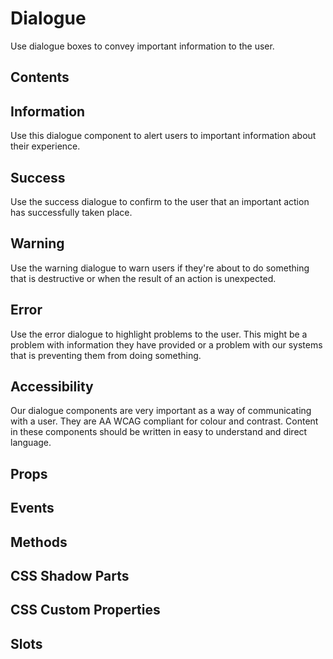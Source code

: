 # Dialogue

Use dialogue boxes to convey important information to the user.

## Contents

## Information

Use this dialogue component to alert users to important information about their experience.


<Information />

## Success

Use the success dialogue to confirm to the user that an important action has successfully taken place.


<Success />

## Warning

Use the warning dialogue to warn users if they're about to do something that is destructive or when the result of an action is unexpected.


<Warning />

## Error

Use the error dialogue to highlight problems to the user. This might be a problem with information they have provided or a problem with our systems that is preventing them from doing something.


<Error />

## Accessibility

Our dialogue components are very important as a way of communicating with a user. They are AA WCAG compliant for colour and contrast. Content in these components should be written in easy to understand and direct language.

## Props


<Props />

## Events


<Events />

## Methods


<Methods />

## CSS Shadow Parts


<Parts />

## CSS Custom Properties


<CustomProps />

## Slots


<Slots />

